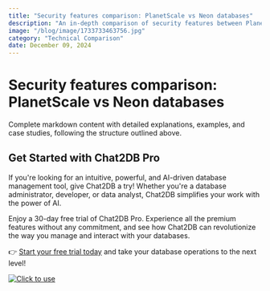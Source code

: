 ```yaml
---
title: "Security features comparison: PlanetScale vs Neon databases"
description: "An in-depth comparison of security features between PlanetScale and Neon databases, highlighting their strengths and weaknesses."
image: "/blog/image/1733733463756.jpg"
category: "Technical Comparison"
date: December 09, 2024
---
```


# Security features comparison: PlanetScale vs Neon databases

Complete markdown content with detailed explanations, examples, and case studies, following the structure outlined above.

## Get Started with Chat2DB Pro

If you're looking for an intuitive, powerful, and AI-driven database management tool, give Chat2DB a try! Whether you're a database administrator, developer, or data analyst, Chat2DB simplifies your work with the power of AI.

Enjoy a 30-day free trial of Chat2DB Pro. Experience all the premium features without any commitment, and see how Chat2DB can revolutionize the way you manage and interact with your databases.

👉 [Start your free trial today](https://chat2db.ai/pricing) and take your database operations to the next level!


[![Click to use](/image/blog/bg/chat2db.jpg)](https://chat2db.ai/)
